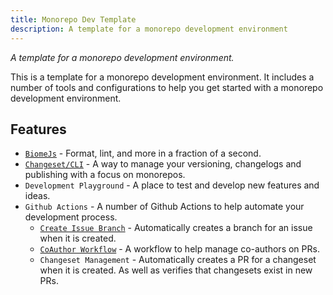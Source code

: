 ```yaml
---
title: Monorepo Dev Template
description: A template for a monorepo development environment
---
```


<AdamRepo title="@adammatthiesen/monorepo-template" githubIntegrationURL='https://github.com/adammatthiesen/monorepo-template/'/>

*A template for a monorepo development environment.*

This is a template for a monorepo development environment. It includes a number of tools and configurations to help you get started with a monorepo development environment.

## Features
- [`BiomeJs`](https://biomejs.dev/) - Format, lint, and more in a fraction of a second.
- [`Changeset/CLI`](https://github.com/changesets/changesets) - A way to manage your versioning, changelogs and publishing with a focus on monorepos.
- `Development Playground` - A place to test and develop new features and ideas.
- `Github Actions` - A number of Github Actions to help automate your development process.
    - [`Create Issue Branch`](https://github.com/apps/create-issue-branch) - Automatically creates a branch for an issue when it is created.
    - [`CoAuthor Workflow`](https://github.com/marketplace/actions/generate-co-authors) - A workflow to help manage co-authors on PRs.
    - `Changeset Management` - Automatically creates a PR for a changeset when it is created. As well as verifies that changesets exist in new PRs.

<Card title="Getting Started" icon="rocket">
   <LinkCard 
      title="Want to get started with this template?  Check out the GitHub Repository"
      href="https://github.com/Adammatthiesen/monorepo-template"
   />
</Card>